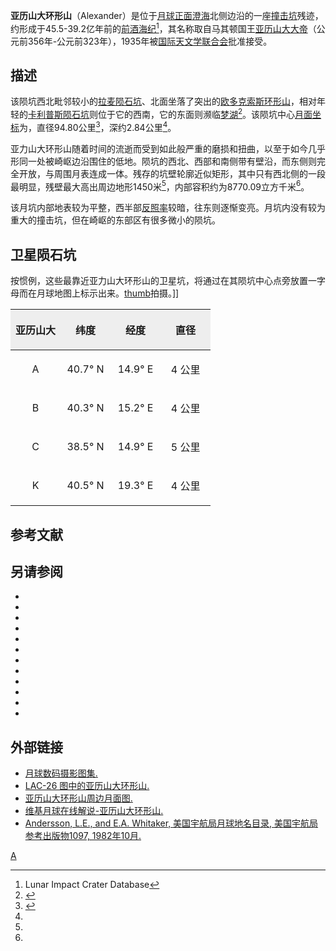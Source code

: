 {{lunar crater data|
 image=Alexander_crater_4103_h2.jpg|
 caption=[[月球轨道器4号|月球轨道器4号]]拍摄的图像<br>(斑点是原始图像上的瑕疵)|
 latitude=40.25|
 N_or_S=N|
 longitude=13.69|
 E_or_W=E|
 diameter=94.80公里|
 depth=2.84公里|
 colong=347|
 eponym=[[亚历山大大帝|亚历山大大帝]]}}
'''亚历山大环形山'''（Alexander）是位于[[月球正面|月球正面]][[澄海|澄海]]北侧边沿的一座[[撞击坑|撞击坑]]残迹，约形成于45.5-39.2亿年前的[[前酒海纪|前酒海纪]]<ref name=LICD>Lunar Impact Crater Database</ref>，其名称取自马其顿国王[[亚历山大大帝|亚历山大大帝]]（公元前356年-公元前323年），1935年被[[国际天文学联合会|国际天文学联合会]]批准接受。

==描述== 
该陨坑西北毗邻较小的[[拉麦陨石坑|拉麦陨石坑]]、北面坐落了突出的[[欧多克索斯环形山|欧多克索斯环形山]]，相对年轻的[[卡利普斯陨石坑|卡利普斯陨石坑]]则位于它的西南，它的东面则濒临[[梦湖_(月球)|梦湖]]<ref>{{Cite web |url=http://planetarynames.wr.usgs.gov/images/Lunar/lac_26_wac.pdf |title=Crater Alexander on the map LAC-26. |accessdate=2017-07-06 |archive-date=2017-08-17 |archive-url=https://web.archive.org/web/20170817040044/https://planetarynames.wr.usgs.gov/images/Lunar/lac_26_wac.pdf |dead-url=no }}</ref>。该陨坑中心[[月面坐标|月面坐标]]为{{Coord|40.25|N|13.69|E|globe:Moon|nogoogle=1|noosm=1}}，直径94.80公里<ref>{{Cite web |url=http://planetarynames.wr.usgs.gov/Feature/177 |title=Directory of the International Astronomical Union |accessdate=2017-07-06 |archive-date=2017-08-17 |archive-url=https://web.archive.org/web/20170817040217/https://planetarynames.wr.usgs.gov/Feature/177 |dead-url=no }}</ref>，深约2.84公里<ref name="LICD"/>。

亚力山大环形山随着时间的流逝而受到如此般严重的磨损和扭曲，以至于如今几乎形同一处被崎岖边沿围住的低地。陨坑的西北、西部和南侧带有壁沿，而东侧则完全开放，与周围月表连成一体。残存的坑壁轮廓近似矩形，其中只有西北侧的一段最明显，残壁最大高出周边地形1450米<ref name=LICD/>，内部容积约为8770.09立方千米<ref name=LICD/>。

该月坑内部地表较为平整，西半部[[反照率|反照率]]较暗，往东则逐惭变亮。月坑内没有较为重大的撞击坑，但在崎岖的东部区有很多微小的陨坑。

==卫星陨石坑==
按惯例，这些最靠近亚力山大环形山的卫星坑，将通过在其陨坑中心点旁放置一字母而在月球地图上标示出来。[[image:Calippus_+_Alexander_-_LROC_-_WAC.JPG|thumb]]拍摄。]]

{| class=wikitable
!width=25% style=background:#eeeeee; |亚历山大
!width=25% style=background:#eeeeee; |纬度
!width=25% style=background:#eeeeee; |经度
!width=25% style=background:#eeeeee; |直径
|-
|align=center|A
|align=center|40.7° N
|align=center|14.9° E
|align=center|4 公里
|-
|align=center|B
|align=center|40.3° N
|align=center|15.2° E
|align=center|4 公里
|-
|align=center|C
|align=center|38.5° N
|align=center|14.9° E
|align=center|5 公里
|-
|align=center|K
|align=center|40.5° N
|align=center|19.3° E
|align=center|4 公里
|}
{{clear}}

==参考文献==
{{reflist}}

==另请参阅==
{{refbegin}}
* {{cite book
  | last1 = Andersson
  | first1 = L. E.
  | last2 = Whitaker
  | first2 = E. A.
  | authorlink2 = Ewen Whitaker
  | date = 1982
  | title = [[NASA|NASA]] Catalogue of Lunar Nomenclature
  | publisher = NASA RP-1097
  | ref = harv
  }}
* {{cite web
  | last = Blue
  | first = Jennifer
  | date = July 25, 2007
  | title = Gazetteer of Planetary Nomenclature
  | publisher = [[United_States_Geological_Survey|USGS]]
  | url = http://planetarynames.wr.usgs.gov/
  | accessdate = 2007-08-05
  | ref = harv
  | archive-date = 2019-12-13
  | archive-url = https://web.archive.org/web/20191213141228/https://planetarynames.wr.usgs.gov/
  | dead-url = no
  }}
* {{cite book
  | last1 = Bussey
  | first1 = B.
  | authorlink1 = Ben Bussey
  | last2 = Spudis
  | first2 = P.
  | authorlink2 = Paul Spudis
  | date = 2004
  | title = The Clementine Atlas of the Moon
  | publisher = Cambridge University Press
  | location = New York
  | isbn = 978-0-521-81528-4
  | ref = harv
  }}
* {{cite book
  | last1 = Cocks
  | first1 = Elijah E.
  | last2 = Cocks
  | first2 = Josiah C.
  | date = 1995
  | title = Who's Who on the Moon: A Biographical Dictionary of Lunar Nomenclature
  | url = https://archive.org/details/isbn_9780936389271
  | publisher = Tudor Publishers
  | isbn = 978-0-936389-27-1
  | ref = harv
  }}
* {{cite web
  | last = McDowell
  | first = Jonathan
  | date = July 15, 2007
  | url = http://host.planet4589.org/astro/lunar/
  | title = Lunar Nomenclature
  | publisher = Jonathan's Space Report
  | accessdate = 2007-10-24
  | ref = harv
  | archive-date = 2019-06-21
  | archive-url = https://web.archive.org/web/20190621012337/http://host.planet4589.org/astro/lunar/
  | dead-url = no
  }}
* {{cite journal| last1 = Menzel| first1 = D. H.| last2 = Minnaert| first2 = M.| last3 = Levin| first3 = B.| last4 = Dollfus| first4 = A.| last5 = Bell| first5 = B.| title = Report on Lunar Nomenclature by the Working Group of Commission 17 of the IAU| doi = 10.1007/BF00171763| journal = Space Science Reviews| volume = 12| issue = 2| pages = 136–186| date = 1971| bibcode = 1971SSRv...12..136M| ref = harv}}
* {{cite book
  | first = Patrick
  | last = Moore
  | authorlink = Patrick Moore
  | date = 2001
  | title = On the Moon
  | url = https://archive.org/details/patrickmooreonmo00patr
  | publisher = Sterling Publishing Co.
  | isbn = 978-0-304-35469-6
  | ref = harv
  }}
* {{cite book
  | first = Fred W.
  | last = Price
  | date = 1988
  | title = The Moon Observer's Handbook
  | publisher = Cambridge University Press
  | isbn = 978-0-521-33500-3
  | ref = harv
  }}
* {{cite book
  | last = Rükl
  | first = Antonín
  | authorlink = Antonín Rükl
  | date = 1990
  | title = Atlas of the Moon
  | publisher = Kalmbach Books
  | isbn = 978-0-913135-17-4
  | ref = harv
  }}
* {{cite book
  | last = Webb
  | first = Rev. T. W.
  | authorlink = Thomas William Webb
  | date = 1962
  | title = Celestial Objects for Common Telescopes
  | url = https://archive.org/details/celestialobjects00webb
  | edition = 6th revised
  | publisher = Dover
  | isbn = 978-0-486-20917-3
  | ref = harv
  }}
* {{cite book
  | first = Ewen A.
  | last = Whitaker
  | authorlink = Ewen Whitaker
  | date = 1999
  | title = Mapping and Naming the Moon
  | publisher = Cambridge University Press
  | isbn = 978-0-521-62248-6
  | ref = harv
  }}
* {{cite book
  | first = Peter T.
  | last = Wlasuk
  | date = 2000
  | title = Observing the Moon
  | publisher = Springer
  | isbn = 978-1-85233-193-1
  | ref = harv
 }}
{{refend}}

==外部链接==
* [http://www.lpi.usra.edu/resources/lunar_orbiter/bin/srch_nam.shtml?Alexander%7C0 月球数码摄影图集.]{{Wayback|url=http://www.lpi.usra.edu/resources/lunar_orbiter/bin/srch_nam.shtml?Alexander%7C0 |date=20180531081627 }}
* [http://www.lpi.usra.edu/resources/mapcatalog/LAC/lac26/ LAC-26 图中的亚历山大环形山.]{{Wayback|url=http://www.lpi.usra.edu/resources/mapcatalog/LAC/lac26/ |date=20160304075317 }}
* [http://www.lpi.usra.edu/resources/mapcatalog/usgs/I705/ 亚历山大环形山周边月面图.]{{Wayback|url=http://www.lpi.usra.edu/resources/mapcatalog/usgs/I705/ |date=20160304070611 }}
* [http://the-moon.wikispaces.com/Alexander 维基月球在线解说-亚历山大环形山.]{{Wayback|url=http://the-moon.wikispaces.com/Alexander |date=20180530154735 }}
* [http://planet4589.org/astro/lunar/RP-1097.pdf Andersson, L.E., and E.A. Whitaker, 美国宇航局月球地名目录, 美国宇航局参考出版物1097, 1982年10月.]{{Wayback|url=http://planet4589.org/astro/lunar/RP-1097.pdf |date=20141006125838 }}

[[Category:月球环形山|A]]

{{月球环形山 (A-B)}}
